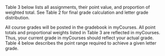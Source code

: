 \subsubsection{Individual and Team Performance}
Table 3 below lists all assignments, their point value, and proportion of weighted total. See Table 2 for final grade calculation and letter grade distribution.

\begin{table}[H]
\centering
\caption{Individual Assignments and Point Values}
\vspace{3mm}
\label{points}
\begin{tabular}{lllrlrr}
\hline
\bf{Assignment} & \bf{\em{n}} &  & \bf{Points} &  & \bf{Total} & \bf{Prop.} \\
\hline
Journal Article Critique & 1 & $\times$ & 100 & = & 100 & .50\\
% Special Topics Team Presentations & 1 & $\times$ & 100 & = & 100 & .20\\
% Individual Lab Assignments & 1 & $\times$ & 50 & = & 50 & .30 \\
% Chapter 3 in a Nutshell & 1 & $\times$ & 100 & = & 100 & .50 \\
Practice Quantitative Qualifying Exam & 1 & $\times$ & 100 & = & 100 & .50 \\
\multicolumn{4}{r}{\bf{Individual Performance Total}} & {\bf{=}} & {\bf{200}} & {\bf{1.00}} \\
\hline
\end{tabular}
\label{points}
\end{table}

\subsubsection{Final Grade Calculation}
All course grades will be posted in the gradebook in myCourses. All point totals and proportional weights listed in Table 3 are reflected in myCourses. Thus, your current grade in myCourses should reflect your actual grade. Table 4 below describes the point range required to achieve a given letter grade.

\begin{table}[H]
\begin{center}
\caption{Final Grade Point Range Requirements}
\label{finalgrades}
\vspace{3mm}
\begin{tabular}{cccc}
\hline
\bf{Grade} & \bf{Point Range} & \bf{Percentage} & \bf{Grade Points}\\
\hline
A & 180.00 -- 200.00 & 90 -- 100 & 4.0\\ 
B & 160.00 -- 178.00 & 80 -- 89  & 3.0\\ 
C & 140.00 -- 158.00 & 70 -- 79  & 2.0\\ 
D & 120.00 -- 138.00 & 60 -- 69  & 1.0\\ 
F & 000.00 -- 118.00 & 00 -- 59  & 0.0\\
\hline
\end{tabular}
\end{center}
\end{table}